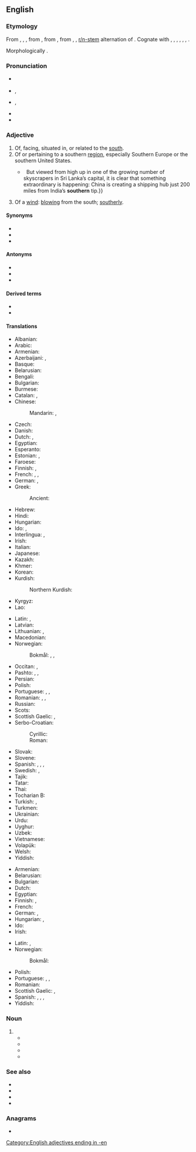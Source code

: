 {{also|Southern}}
==English==

===Etymology===
From {{der|en|enm|southerne}}, {{m|enm|sothern}}, {{m|enm|sutherne}}, from {{der|en|ang|sūþerne||southern, southerly, coming from the south; of southern make}}, from {{der|en|gem-pro|*sunþrōnijaz||southern}}, from {{der|en|ine-pro||*sh₂un-}}, {{m|ine-pro||*sh₂wen-}}, [[w:r/n-stem|r/n-stem]] alternation of {{m|ine-pro|*sóh₂wl̥|t=sun}}. Cognate with {{cog|sco|southron}}, {{m|sco|sudron||southern}}, {{cog|ofs|sūthern}}, {{m|ofs|sūdern||southern}}, {{cog|gml|sūdern||southern}}, {{cog|gmh|sundern||southern}}, {{cog|is|suðrænn||southern, tropical}}.

Morphologically {{suffix|en|south|ern}}.

===Pronunciation===
* {{a|RP}} {{IPA|en|/ˈsʌðən/}}
* {{a|GA|CA}} {{IPA|en|/ˈsʌðɚn/}}, {{enPR|sŭ''th''′ərn}}
* {{a|rare|parts of Ontario and Canadian Prairies}} {{IPA|en|/ˈsaʊðɚn/}}, {{enPR|sou''th''′ərn}}
* {{audio|en|en-us-southern.ogg|Audio (US)}}
* {{audio|en|en-ca-southern.ogg|Audio (Ontario, Canadian Prairies)}}

===Adjective===
{{en-adj}}

# Of, facing, situated in, or related to the [[south]].
# Of or pertaining to a southern [[region]], especially Southern Europe or the southern United States.
#* {{quote-journal|en|date=2013-06-08|volume=407|issue=8839|page=52|magazine={{w|The Economist}}
|title=[http://www.economist.com/news/international/21579039-chinas-growing-empire-ports-abroad-mainly-about-trade-not-aggression-new-masters The new masters and commanders]
|passage=From the ground, Colombo’s port does not look like much.{{...}}&nbsp; But viewed from high up in one of the growing number of skyscrapers in Sri Lanka’s capital, it is clear that something extraordinary is happening: China is creating a shipping hub just 200 miles from India’s '''southern''' tip.}}
#: {{ux|en|The '''southern''' climate.}}
# Of a [[wind]]: [[blow]]ing from the south; [[southerly]].

====Synonyms====
* {{l|en|southerly}}
* {{l|en|austral}}
* {{l|en|meridional}}

====Antonyms====
* {{l|en|northern}}
* {{l|en|boreal}}
* {{l|en|septentrional}}

====Derived terms====
* {{l|en|southern cassowary}}
* {{l|en|Southern Mongolia}}

====Translations====
{{trans-top|of the south}}
* Albanian: {{t+|sq|jugor}}
* Arabic: {{t|ar|جَنُوبِيّ}}
* Armenian: {{t+|hy|հարավային}}
* Azerbaijani: {{t|az|cənubi}}, {{t+|az|güney}}
* Basque: {{t|eu|hegoaldeko}}
* Belarusian: {{t|be|паўднёвы}}
* Bengali: {{t|bn|দক্ষিণ}}
* Bulgarian: {{t|bg|ю́жен}}
* Burmese: {{t+|my|တောင်}}
* Catalan: {{t+|ca|austral}}, {{t+|ca|meridional}}
* Chinese:
*: Mandarin: {{t+|cmn|南方|tr=nánfāng}}, {{t+|cmn|南|tr=nán}}
* Czech: {{t+|cs|jižní}}
* Danish: {{t+|da|sydlig}}
* Dutch: {{t+|nl|zuid}}, {{t+|nl|zuidelijk}}
* Egyptian: {{t-egy|rsj|h=rsw-y:N21}}
* Esperanto: {{t|eo|suda}}
* Estonian: {{t|et|lõunamaine}}, {{t+|et|lõuna|alt=lõuna-}}
* Faroese: {{t|fo|syðri}}
* Finnish: {{t+|fi|eteläinen}}, {{t+|fi|etelä|alt=etelä-}}
* French: {{t+|fr|méridional}}, {{t+|fr|sud}}, {{t+|fr|austral}}
* German: {{t+|de|südlich}}, {{t+|de|Süd|alt=Süd-}}
* Greek: {{t+|el|νότιος}}
*: Ancient: {{t|grc|νοτερός}}
* Hebrew: {{t|he|דְּרוֹמִי|tr=dromí}}
* Hindi: {{t|hi|दक्षिणी}}
* Hungarian: {{t+|hu|déli}}
* Ido: {{t+|io|australa}}, {{t+|io|sudala}}
* Interlingua: {{t|ia|meridional}}, {{t|ia|del sud}}
* Irish: {{t|ga|deisceartach}}
* Italian: {{t+|it|meridionale}}
* Japanese: {{t+|ja|南|tr=みなみ, minami}}
* Kazakh: {{t|kk|оңтүстік|sc=Cyrl}}
* Khmer: {{t+|km|ខាងត្បូង}}
* Korean: {{t+|ko|남쪽|alt=남쪽의}}
* Kurdish:
*: Northern Kurdish: {{t+|kmr|başûrî}}
* Kyrgyz: {{t|ky|түштүктүк}}
* Lao: {{t|lo|ໃຕ້}}
{{trans-mid}}
* Latin: {{t+|la|merīdiōnālis}}, {{t+|la|austrālis}}
* Latvian: {{t|lv|dienvidu}}
* Lithuanian: {{t|lt|pietinis}}, {{t|lt|pietų}}
* Macedonian: {{t|mk|јужен}}
* Norwegian:
*: Bokmål: {{t+|nb|søndre}}, {{t+|nb|sørlig}}, {{t+|nb|sydlig}}
* Occitan: {{t+|oc|austral}}, {{t+|oc|meridional}}
* Pashto: {{t+|ps|جنوبي|tr=janubi}}, {{t|ps|سوهيلي|tr=sohayli}}, {{t|ps|سويلي|tr=soeli}}
* Persian: {{t+|fa|جنوبی|tr=jonubi}}
* Polish: {{t+|pl|południowy}}
* Portuguese: {{t|pt|[[do]] [[sul]]}}, {{t+|pt|meridional}}, {{t+|pt|austral}}
* Romanian: {{t+|ro|sudic|m|n}}, {{t+|ro|austral|m|n}}, {{t+|ro|meridional}}
* Russian: {{t+|ru|ю́жный}}
* Scots: {{t|sco|soothren}}
* Scottish Gaelic: {{t|gd|deas}}, {{t|gd|a deas}}
* Serbo-Croatian:
*: Cyrillic: {{t|sh|ју̏жнӣ}}
*: Roman: {{t+|sh|jȕžnī}}
* Slovak: {{t+|sk|južný}}
* Slovene: {{t|sl|južen}}
* Spanish: {{t|es|[[del]] [[sur]]}}, {{t+|es|sureño}}, {{t|es|meridional}}, {{t+|es|austral}}
* Swedish: {{t+|sv|södra}}, {{t+|sv|sydlig}}
* Tajik: {{t+|tg|ҷанубӣ}}
* Tatar: {{t+|tt|көньяк}}
* Thai: {{t+|th|ใต้}}
* Tocharian B: {{t|txb|omotruññaiṣṣe}}
* Turkish: {{t+|tr|güney}}, {{t+|tr|güneyli}}
* Turkmen: {{t|tk|günorta}}
* Ukrainian: {{t|uk|півде́нний}}
* Urdu: {{t|ur|جُنُوبی|tr=junubī}}
* Uyghur: {{t|ug|جەنۇبىي}}
* Uzbek: {{t+|uz|janubiy}}
* Vietnamese: {{t+|vi|nam}}
* Volapük: {{t+|vo|sulüdik}}
* Welsh: {{t+|cy|deheuol}}
* Yiddish: {{t|yi|דרומדיק|tr=doremdik}}
{{trans-bottom}}

{{trans-top|of or pertaining to a southern region}}
* Armenian: {{t+|hy|հարավային}}
* Belarusian: {{t|be|паўднёвы}}
* Bulgarian: {{t|bg|южня́шки}}
* Dutch: {{t+|nl|zuiders}}
* Egyptian: {{t-egy|rsj|h=rsw-y:N21}}
* Finnish: {{t+|fi|eteläinen}}, {{t|fi|etelämaalainen}}
* French: {{t+|fr|sudiste}}
* German: {{t+|de|südlich}}, {{t+|de|südländisch}}
* Hungarian: {{t+|hu|dél}}, {{t+|hu|déli}}
* Ido: {{t+|io|sudala}}
* Irish: {{t|ga|deisceartach}}
{{trans-mid}}
* Latin: {{t+|la|merīdiōnālis}}, {{t+|la|austrālis}}
* Norwegian:
*: Bokmål: {{t+|nb|søndre}}
* Polish: {{t+|pl|południowy}}
* Portuguese: {{t+|pt|meridional}}, {{t|pt|[[do]] [[sul]]/[[Sul]]}}, {{t+|pt|sulista}}
* Romanian: {{t+|ro|sudic|m|n}}
* Scottish Gaelic: {{t|gd|deas}}, {{t|gd|a deas}}
* Spanish: {{t|es|[[del]] [[sur]]}}, {{t+|es|sureño}}, {{t|es|meridional}}, {{t+|es|austral}}
* Yiddish: {{t|yi|דרומדיק|tr=doremdik}}
{{trans-bottom}}

===Noun===
{{en-noun}}

# {{synonym of|en|southerner}}
#* {{quote-book|en|year=1839|title=Introduction to the Literature of Europe in the Fifteenth, Sixteenth, and Seventeenth Centuries|author=Henry Hallam |page= |ISBN=|passage=Force prevails most with the northerns, reason with the inhabitants of a temperate or middle climate, superstition with the '''southerns'''; thus astrology, magic, and all mysterious sciences have come from the Chaldeans and Egyptians. }}
#* {{quote-book|en|year=2011 |title=History of the Conquest of England by the Normans|author=Augustin Thierry  |page= |ISBN=1108030246|passage=The peace which the French leaguers made soon after with Louis XL, for money and offices, did not satisfy the '''southerns''', whose views in this patriotic war had been wholly different.}}
#* {{quote-book|en|year=2011|title=The History of the French Revolution |author=Adolphe Thiers, Frederick Shoberl  |page=34 |ISBN=1108035302|passage=This last formed a strong contrast, by its simplicity and its austere bearing, with the old army of Italy, enriched in the beautiful plains which it had conquered, and composed of brave, fiery, and intemperate '''Southerns'''.}}
#* {{quote-book|en|year=2012 |title=Edinburgh Companion to James Hogg |author=Ian Duncan  |page= 73|ISBN=074865514X|passage=Then in 1835 it (negatively) remarked 'a national tone and feeling [. . .] with which we '''southerns''' do not wholly sympathize'.}}

===See also===
* {{l|en|eastern}}
* {{l|en|western}}
* {{l|en|oriental}}
* {{l|en|occidental}}

===Anagrams===
* {{anagrams|en|a=ehnorstu|Neuroths|turnshoe}}

[[Category:English adjectives ending in -en]]